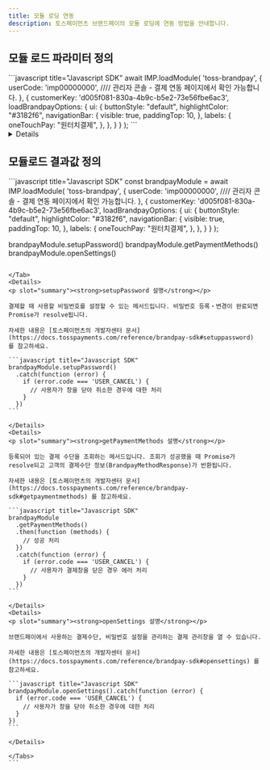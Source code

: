 ```yaml
---
title: 모듈 로딩 연동
description: 토스페이먼츠 브랜드페이의 모듈 로딩에 연동 방법을 안내합니다.
---
```




## 모듈 로드 파라미터 정의

<Tabs>
<Tab title="모듈 로드 요청">
```javascript title="Javascript SDK"
await IMP.loadModule(
    'toss-brandpay',
    {
      userCode: 'imp00000000', //// 관리자 콘솔 - 결제 연동 페이지에서 확인 가능합니다. 
    },
    {
      customerKey: 'd005f081-830a-4b9c-b5e2-73e56fbe6ac3',
      loadBrandpayOptions: {
        ui: {
          buttonStyle: "default",
          highlightColor: "#3182f6",
          navigationBar: {
            visible: true,
            paddingTop: 10,
          },
          labels: {
            oneTouchPay: "원터치결제",
          },
        },
      }
    }
);
```

<Details>
<p slot="summary"><strong>주요 파라미터 설명</strong></p>

**`moduleType`** <mark style="color:red;">**\***</mark> <mark style="color:green;">**string**</mark>

**모듈 타입**

브랜드페이의 경우 `toss-brandpay` 를 사용합니다.

**`userCode`** <mark style="color:red;">**\***</mark> <mark style="color:green;">**string**</mark>

**가맹점 식별코드**

`IMP` 로 시작하는 포트원 가맹점 식별코드입니다.

**`tier_code`** <mark style="color:green;">**string**</mark>

**하위상점(Tier)의 고유코드**

[상점·계정 관리]-[하위 상점 관리]에서 하위 상점을 생성한 경우에만 사용 가능합니다. 하위상점 고유코드는 알파벳 대문자 또는 숫자만 입력가능하며, 3자까지 입력 가능합니다.

**`loadBrandpayOptions`** <mark style="color:green;">**Object**</mark>

브랜드페이의 모듈 로딩에 필요한 추가 파라미터입니다.
`moduleType`을 `toss-brandpay`로 설정하는 경우 필요합니다.

**`loadBrandpayOptions.customer_id`** <mark style="color:red;">**\***</mark> <mark style="color:green;">**string**</mark>

**구매자 ID**

고객 ID입니다. 다른사용자에게 노출될 경우, 악의적 사용에 대한 문제가 있음으로 자동 증가하는 숫자는 허용되지 않습니다.
UUID 등 유추가 불가능한 무작위 값을 사용하시길 권장드립니다.

**`loadBrandpayOptions.ui`** <mark style="color:green;">**Object**</mark>

브랜드페이의 경우 결제창의 UI를 커스터마이징이 가능하며, 아래의 옵션들을 제공하고 있습니다.
포트원을 통한 연동 후 `IMP.request_pay` 호출 시 `bypass.toss_brandpay.ui` 객체 정보를 추가하여 UI 커스터마이징 기능을 사용할 수 있습니다.

**`loadBrandpayOptions.ui.buttonStyle`** <mark style="color:green;">**string**</mark>

**버튼스타일 구분코드**

버튼 스타일입니다. 값을 넣지 않으면 기본값인 `default`로 설정됩니다.
`default`로 설정하면 모서리가 둥글고 주변에 여백을 가진 버튼을 사용할 수 있고, `full`로 설정하면 하단 영역이 전부 채워지는 형태의 버튼을 사용할 수 있습니다.

**`loadBrandpayOptions.ui.highlightColor`** <mark style="color:green;">**string**</mark>

**UI 메인 색상**

UI의 메인 색상입니다. 값을 넣지 않으면 기본 색상인 `#3182f6`로 설정됩니다. [웹에서 사용할 수 있는 색상 코드 형식](https://developer.mozilla.org/ko/docs/Web/CSS/color_value)을 모두 사용할 수 있습니다.

**`loadBrandpayOptions.ui.navigationBar.visible`** <mark style="color:green;">**boolean**</mark>

**내비게이션 바 사용 여부**

화면 뒤로 가기 기능을 제공하는 내비게이션 바 사용 여부입니다. 값을 넣지 않으면 기본값인 `true`로 설정됩니다. 내비게이션 바를 사용하지 않으려면 `false`로 설정해야 합니다.

**`loadBrandpayOptions.ui.navigationBar.paddingTop`** <mark style="color:green;">**number**</mark>

**내비게이션 바 상단 여백**

내비게이션 바 위쪽에 설정할 여백 값입니다. 값의 단위는 `px`입니다.

**`loadBrandpayOptions.ui.labels.oneTouchPay`** <mark style="color:green;">**string**</mark>

**원터치결제 대체 텍스트**

UI에 표시되는 `원터치결제`를 대신해 사용할 텍스트입니다. 값을 넣지 않으면 `원터치결제`로 표시됩니다.

</Details>
</Tab>
</Tabs>

## 모듈로드 결과값 정의

<Tabs>
<Tab title="모듈 로드 요청">
```javascript title="Javascript SDK"
const brandpayModule = await IMP.loadModule(
    'toss-brandpay',
    {
      userCode: 'imp00000000', //// 관리자 콘솔 - 결제 연동 페이지에서 확인 가능합니다. 
    },
    {
      customerKey: 'd005f081-830a-4b9c-b5e2-73e56fbe6ac3',
      loadBrandpayOptions: {
        ui: {
          buttonStyle: "default",
          highlightColor: "#3182f6",
          navigationBar: {
            visible: true,
            paddingTop: 10,
          },
          labels: {
            oneTouchPay: "원터치결제",
          },
        },
      }
    }
);

brandpayModule.setupPassword()
brandpayModule.getPaymentMethods()
brandpayModule.openSettings()

````

</Tab>
<Details>
<p slot="summary"><strong>setupPassword 설명</strong></p>

결제할 때 사용할 비밀번호를 설정할 수 있는 메서드입니다. 비밀번호 등록・변경이 완료되면 Promise가 resolve됩니다.

자세한 내용은 [토스페이먼츠의 개발자센터 문서](https://docs.tosspayments.com/reference/brandpay-sdk#setuppassword) 를 참고하세요.

```javascript title="Javascript SDK"
brandpayModule.setupPassword()
  .catch(function (error) {
    if (error.code === 'USER_CANCEL') {
      // 사용자가 창을 닫아 취소한 경우에 대한 처리
    }
  })
```

</Details>
<Details>
<p slot="summary"><strong>getPaymentMethods 설명</strong></p>

등록되어 있는 결제 수단을 조회하는 메서드입니다. 조회가 성공했을 때 Promise가 resolve되고 고객의 결제수단 정보(BrandpayMethodResponse)가 반환됩니다.

자세한 내용은 [토스페이먼츠의 개발자센터 문서](https://docs.tosspayments.com/reference/brandpay-sdk#getpaymentmethods) 를 참고하세요.

```javascript title="Javascript SDK"
brandpayModule
  .getPaymentMethods()
  .then(function (methods) {
    // 성공 처리
  })
  .catch(function (error) {
    if (error.code === 'USER_CANCEL') {
      // 사용자가 결제창을 닫은 경우 에러 처리
    }
  })
```

</Details>
<Details>
<p slot="summary"><strong>openSettings 설명</strong></p>

브랜드페이에서 사용하는 결제수단, 비밀번호 설정을 관리하는 결제 관리창을 열 수 있습니다.

자세한 내용은 [토스페이먼츠의 개발자센터 문서](https://docs.tosspayments.com/reference/brandpay-sdk#opensettings) 를 참고하세요.

```javascript title="Javascript SDK"
brandpayModule.openSettings().catch(function (error) {
  if (error.code === 'USER_CANCEL') {
    // 사용자가 창을 닫아 취소한 경우에 대한 처리
  }
})
```

</Details>

</Tabs>
```
````
